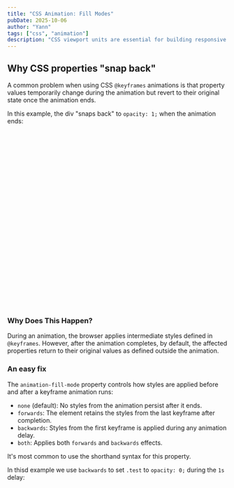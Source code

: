 ```yaml
---
title: "CSS Animation: Fill Modes"
pubDate: 2025-10-06
author: "Yann"
tags: ["css", "animation"]
description: "CSS viewport units are essential for building responsive layouts, but with mobile browsers’ dynamic UI, using them efficiently can get tricky."
---
```


## Why CSS properties "snap back"

A common problem when using CSS `@keyframes` animations is that property values temporarily change during the animation but revert to their original state once the animation ends.

In this example, the div "snaps back" to `opacity: 1;` when the animation ends:

<div
  class="codepen"
  data-height="400"
  data-default-tab="html,result"
  data-slug-hash="KwVWVeJ"
  data-pen-title="CSS animation Fill Modes 01"
  data-user="_yann"
  style="height: 400px;"
></div>

### Why Does This Happen?

During an animation, the browser applies intermediate styles defined in `@keyframes`. However, after the animation completes, by default, the affected properties return to their original values as defined outside the animation.

### An easy fix

The `animation-fill-mode` property controls how styles are applied before and after a keyframe animation runs:

- `none` (default): No styles from the animation persist after it ends.
- `forwards`: The element retains the styles from the last keyframe after completion.
- `backwards`: Styles from the first keyframe is applied during any animation delay.
- `both`: Applies both `forwards` and `backwards` effects.

It's most common to use the shorthand syntax for this property.

In thisd example we use `backwards` to set `.test` to `opacity: 0;` during the `1s` delay:

<div
  class="codepen"
  data-height="400"
  data-default-tab="html,result"
  data-slug-hash="bNEqpGO"
  data-pen-title="CSS animation Fill Modes 01"
  data-user="_yann"
  style="height: 400px; border: 0;"
>

</div>

<script async src="https://public.codepenassets.com/embed/index.js"></script>
